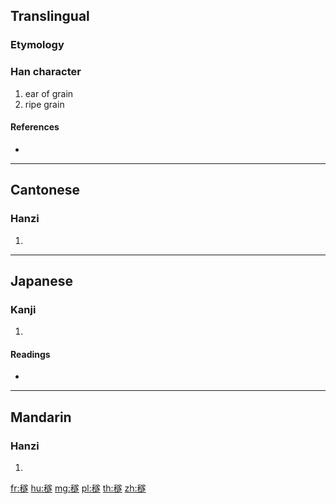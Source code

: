 {{character info/new}}
==Translingual==

===Etymology===
{{Han compound|禾|遂|c1=s|c2=p|t1=grain|ls=psc}}

===Han character===
{{Han char|rn=115|rad=禾|as=13|sn=18|four=28933|canj=HDYTO}}

# ear of grain
# ripe grain

====References====
* {{Han ref|kx=0860.320|dkj=25315|dj=1286.350|hdz=42633.060|uh=7A5F|ud=31327|bh=F060|bd=61536}}

----

==Cantonese==

===Hanzi===
{{yue-hanzi|jyut=seoi6|y=seui6}}

# {{defn|lang=yue|sort=禾13}}

----

==Japanese==

===Kanji===
{{ja-kanji|grade=|rs=禾13}}

# {{defn|lang=ja|sort=禾13}}

====Readings====
* {{ja-readings|on=[[すい]] (sui), [[ずい]] (zui)|kun=[[ほ]] (ho)|nanori=}}

----

==Mandarin==

===Hanzi===
{{cmn-hanzi|pin=[[suì]] ([[sui4]])|wg=sui<sup>4</sup>}}

# {{defn|lang=cmn|sort=禾13}}

[[fr:穟]]
[[hu:穟]]
[[mg:穟]]
[[pl:穟]]
[[th:穟]]
[[zh:穟]]